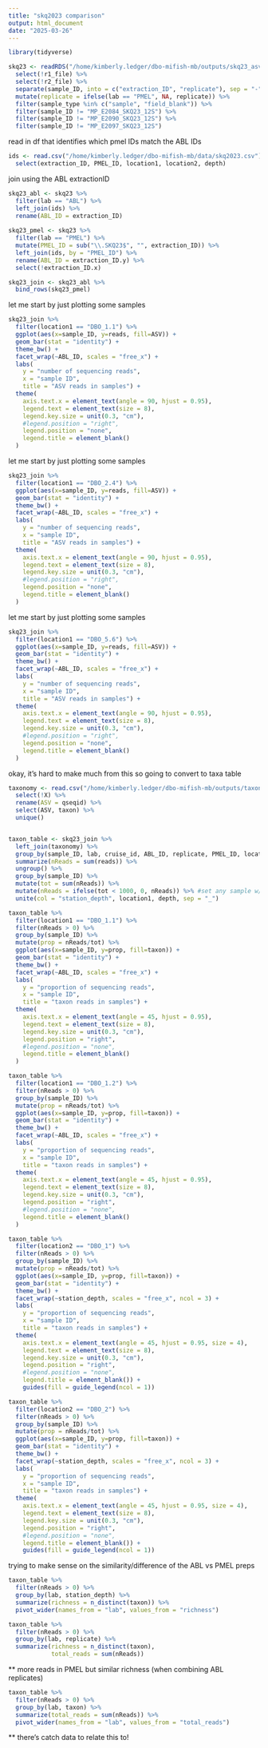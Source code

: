 ```yaml
---
title: "skq2023 comparison"
output: html_document
date: "2025-03-26"
---
```


```r
library(tidyverse)
```

```r
skq23 <- readRDS("/home/kimberly.ledger/dbo-mifish-mb/outputs/skq23_asv_table.RDS") %>%
  select(!r1_file) %>%
  select(!r2_file) %>%
  separate(sample_ID, into = c("extraction_ID", "replicate"), sep = "-", remove = F) %>%
  mutate(replicate = ifelse(lab == "PMEL", NA, replicate)) %>%
  filter(sample_type %in% c("sample", "field_blank")) %>%
  filter(sample_ID != "MP_E2084_SKQ23_12S") %>%
  filter(sample_ID != "MP_E2090_SKQ23_12S") %>%
  filter(sample_ID != "MP_E2097_SKQ23_12S")
```

read in df that identifies which pmel IDs match the ABL IDs 
```r
ids <- read.csv("/home/kimberly.ledger/dbo-mifish-mb/data/skq2023.csv") %>%
  select(extraction_ID, PMEL_ID, location1, location2, depth)
```

join using the ABL extractionID
```r
skq23_abl <- skq23 %>% 
  filter(lab == "ABL") %>%
  left_join(ids) %>%
  rename(ABL_ID = extraction_ID)
  
skq23_pmel <- skq23 %>%
  filter(lab == "PMEL") %>%
  mutate(PMEL_ID = sub("\\.SKQ23$", "", extraction_ID)) %>%
  left_join(ids, by = "PMEL_ID") %>%
  rename(ABL_ID = extraction_ID.y) %>%
  select(!extraction_ID.x)

skq23_join <- skq23_abl %>%
  bind_rows(skq23_pmel)
```


let me start by just plotting some samples 
```r
skq23_join %>%
  filter(location1 == "DBO_1.1") %>%
  ggplot(aes(x=sample_ID, y=reads, fill=ASV)) +
  geom_bar(stat = "identity") + 
  theme_bw() +
  facet_wrap(~ABL_ID, scales = "free_x") + 
  labs(
    y = "number of sequencing reads",
    x = "sample ID",
    title = "ASV reads in samples") + 
  theme(
    axis.text.x = element_text(angle = 90, hjust = 0.95),
    legend.text = element_text(size = 8),
    legend.key.size = unit(0.3, "cm"),
    #legend.position = "right",
    legend.position = "none",
    legend.title = element_blank()
  )
```

let me start by just plotting some samples 
```r
skq23_join %>%
  filter(location1 == "DBO_2.4") %>%
  ggplot(aes(x=sample_ID, y=reads, fill=ASV)) +
  geom_bar(stat = "identity") + 
  theme_bw() +
  facet_wrap(~ABL_ID, scales = "free_x") + 
  labs(
    y = "number of sequencing reads",
    x = "sample ID",
    title = "ASV reads in samples") + 
  theme(
    axis.text.x = element_text(angle = 90, hjust = 0.95),
    legend.text = element_text(size = 8),
    legend.key.size = unit(0.3, "cm"),
    #legend.position = "right",
    legend.position = "none",
    legend.title = element_blank()
  )
```

let me start by just plotting some samples 
```r
skq23_join %>%
  filter(location1 == "DBO_5.6") %>%
  ggplot(aes(x=sample_ID, y=reads, fill=ASV)) +
  geom_bar(stat = "identity") + 
  theme_bw() +
  facet_wrap(~ABL_ID, scales = "free_x") + 
  labs(
    y = "number of sequencing reads",
    x = "sample ID",
    title = "ASV reads in samples") + 
  theme(
    axis.text.x = element_text(angle = 90, hjust = 0.95),
    legend.text = element_text(size = 8),
    legend.key.size = unit(0.3, "cm"),
    #legend.position = "right",
    legend.position = "none",
    legend.title = element_blank()
  )
```



okay, it's hard to make much from this so going to convert to taxa table

```r
taxonomy <- read.csv("/home/kimberly.ledger/dbo-mifish-mb/outputs/taxonomy_20250326_collapsed.csv") %>% 
  select(!X) %>%
  rename(ASV = qseqid) %>%
  select(ASV, taxon) %>%
  unique()


taxon_table <- skq23_join %>% 
  left_join(taxonomy) %>%
  group_by(sample_ID, lab, cruise_id, ABL_ID, replicate, PMEL_ID, location1, location2, depth, sample_type, taxon) %>%
  summarize(nReads = sum(reads)) %>%
  ungroup() %>%
  group_by(sample_ID) %>%
  mutate(tot = sum(nReads)) %>%
  mutate(nReads = ifelse(tot < 1000, 0, nReads)) %>% #set any sample w/ <1000 reads to be zero (ie. insufficient data for spp proportions) 
  unite(col = "station_depth", location1, depth, sep = "_")
```

```r
taxon_table %>%
  filter(location1 == "DBO_1.1") %>%
  filter(nReads > 0) %>%
  group_by(sample_ID) %>%
  mutate(prop = nReads/tot) %>%
  ggplot(aes(x=sample_ID, y=prop, fill=taxon)) +
  geom_bar(stat = "identity") + 
  theme_bw() +
  facet_wrap(~ABL_ID, scales = "free_x") + 
  labs(
    y = "proportion of sequencing reads",
    x = "sample ID",
    title = "taxon reads in samples") + 
  theme(
    axis.text.x = element_text(angle = 45, hjust = 0.95),
    legend.text = element_text(size = 8),
    legend.key.size = unit(0.3, "cm"),
    legend.position = "right",
    #legend.position = "none",
    legend.title = element_blank()
  )
```


```r
taxon_table %>%
  filter(location1 == "DBO_1.2") %>%
  filter(nReads > 0) %>%
  group_by(sample_ID) %>%
  mutate(prop = nReads/tot) %>%
  ggplot(aes(x=sample_ID, y=prop, fill=taxon)) +
  geom_bar(stat = "identity") + 
  theme_bw() +
  facet_wrap(~ABL_ID, scales = "free_x") + 
  labs(
    y = "proportion of sequencing reads",
    x = "sample ID",
    title = "taxon reads in samples") + 
  theme(
    axis.text.x = element_text(angle = 45, hjust = 0.95),
    legend.text = element_text(size = 8),
    legend.key.size = unit(0.3, "cm"),
    legend.position = "right",
    #legend.position = "none",
    legend.title = element_blank()
  )
```



```r
taxon_table %>%
  filter(location2 == "DBO_1") %>%
  filter(nReads > 0) %>%
  group_by(sample_ID) %>%
  mutate(prop = nReads/tot) %>%
  ggplot(aes(x=sample_ID, y=prop, fill=taxon)) +
  geom_bar(stat = "identity") + 
  theme_bw() +
  facet_wrap(~station_depth, scales = "free_x", ncol = 3) + 
  labs(
    y = "proportion of sequencing reads",
    x = "sample ID",
    title = "taxon reads in samples") + 
  theme(
    axis.text.x = element_text(angle = 45, hjust = 0.95, size = 4),
    legend.text = element_text(size = 8),
    legend.key.size = unit(0.3, "cm"),
    legend.position = "right",
    #legend.position = "none",
    legend.title = element_blank()) +
    guides(fill = guide_legend(ncol = 1))
```

```r
taxon_table %>%
  filter(location2 == "DBO_2") %>%
  filter(nReads > 0) %>%
  group_by(sample_ID) %>%
  mutate(prop = nReads/tot) %>%
  ggplot(aes(x=sample_ID, y=prop, fill=taxon)) +
  geom_bar(stat = "identity") + 
  theme_bw() +
  facet_wrap(~station_depth, scales = "free_x", ncol = 3) + 
  labs(
    y = "proportion of sequencing reads",
    x = "sample ID",
    title = "taxon reads in samples") + 
  theme(
    axis.text.x = element_text(angle = 45, hjust = 0.95, size = 4),
    legend.text = element_text(size = 8),
    legend.key.size = unit(0.3, "cm"),
    legend.position = "right",
    #legend.position = "none",
    legend.title = element_blank()) +
    guides(fill = guide_legend(ncol = 1))
```


trying to make sense on the similarity/difference of the ABL vs PMEL preps 

```r
taxon_table %>% 
  filter(nReads > 0) %>%
  group_by(lab, station_depth) %>%
  summarize(richness = n_distinct(taxon)) %>%
  pivot_wider(names_from = "lab", values_from = "richness")

taxon_table %>% 
  filter(nReads > 0) %>%
  group_by(lab, replicate) %>%
  summarize(richness = n_distinct(taxon),
            total_reads = sum(nReads))
```

** more reads in PMEL but similar richness (when combining ABL replicates)

```r
taxon_table %>% 
  filter(nReads > 0) %>%
  group_by(lab, taxon) %>%
  summarize(total_reads = sum(nReads)) %>%
  pivot_wider(names_from = "lab", values_from = "total_reads")
```


** there's catch data to relate this to!  

